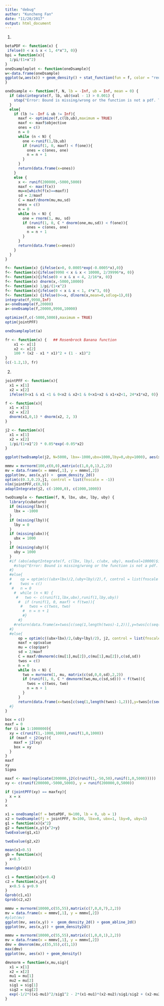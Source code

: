 ```yaml
---
title: "debug"
author: "Kuncheng Fan"
date: "11/20/2017"
output: html_document
---
```

1.
```r
betaPDF <- function(x) {
 ifelse(0 < x & x < 1, 4*x^3, 0)}
bpi = function(x){
  1/pi/(1+x^2)
}
oneDsampleplot <- function(oneDsample){
w<-data.frame(oneDsample)
ggplot(w,aes(x)) + geom_density() + stat_function(fun = f, color = "red")
}
```

```r
oneDsample <- function(f, N, lb = -Inf, ub = Inf, mean = 0) {
  if (abs(integrate(f, lb, ub)$val - 1) > 0.001) {
    stop("Error: Bound is missing/wrong or the function is not a pdf. The area under the function you given should be 1")
  }
  else{
    if (lb != -Inf & ub != Inf){
      maxf <- optimize(f,c(lb,ub),maximum = TRUE)
      maxf <- maxf$objective
      ones = c()
      n = 0
      while (n < N) {
        one <-runif(1,lb,ub)
        if (runif(1, 0, maxf) < f(one)){
          ones = c(ones, one)
          n = n + 1
        }
      }
      return(data.frame(x=ones))
    }
    else {
      x <- runif(200000,-5000,5000)
      maxf <- max(f(x))
      mu=x[which(f(x)==maxf)]
      sd = 2/maxf
      C = maxf/dnorm(mu,mu,sd)
      ones = c()
      n = 0
      while (n < N) {
        one = rnorm(1, mu, sd)
        if (runif(1, 0, C * dnorm(one,mu,sd)) < f(one)){
          ones = c(ones, one)
          n = n + 1
        }
      }
      return(data.frame(x=ones))
    }
  }
}
```

```r
f<- function(x) {ifelse(x>0, 0.0005*exp(-0.0005*x),0)}
f<- function(x){ifelse(9998 < x & x < 10000, 2/39996*x, 0)}
f<- function(x){ifelse(0 < x & x < 4, 2/16*x, 0)}
f<- function(x) dnorm(x,-5000,10000)
f<- function(x) 1/pi/(1+x^2)
f<- function(x){ifelse(0 < x & x < 1, 4*x^3, 0)}
f<- function(x) {ifelse(0<=x, dlnorm(x,mean=0,sdlog=1),0)}
integrate(f,9998,Inf)
a<-oneDsample(f,20000)
a<-oneDsample(f,20000,9998,10000)

optimize(f,c(-5000,5000),maximum = TRUE)
optim(jointPFF)

oneDsampleplot(a)

fr <- function(x) {   ## Rosenbrock Banana function
    x1 <- x[1]
    x2 <- x[2]
    100 * (x2 - x1 * x1)^2 + (1 - x1)^2
}
(c(-1.2,1), fr)

```

2.
```r
jointPFF <- function(x){
  x1 = x[1]
  x2 = x[2]
  ifelse(0<x1 & x1 <1 & 0<x2 & x2<1 & 0<x1+x2 & x1+x2<1, 24*x1*x2, 0)}

f <- function(x){
  x1 = x[1]
  x2 = x[2]
  dnorm(x1,0,1) * dnorm(x2, 2, 3)
}

j2 <- function(x){
  x1 = x[1]
  x2 = x[2]
  1/pi/(1+x1^2) * 0.05*exp(-0.05*x2)
}

ggplot(twoDsample(j2, N=5000, lbx=-1000,ubx=1000,lby=0,uby=1000), aes(x, y)) +  geom_density_2d()

mmmv = mvrnorm(100,c(0,0),matrix(c(1,0,0,1),2,2))
mv = data.frame(x = mmmv[,1], y = mmmv[,2])
ggplot(mv, aes(x,y)) +  geom_density_2d()
optim(c(0.3,0.2),j1, control = list(fnscale = -1))
nlm(jointPFF,c(0,9))
adaptIntegrate(j2, c(-1000,0), c(1000,1000))
```

```r
twoDsample <- function(f, N, lbx, ubx, lby, uby) {
  library(cubature)
  if (missing(lbx)){
    lbx = -1000
  }
  if (missing(lby)){
    lby = 0
  }
  if (missing(ubx)){
    ubx = 1000
  }
  if (missing(uby)){
    uby = 1000
  }
  #if (abs(adaptIntegrate(f, c(lbx, lby), c(ubx, uby), maxEval=10000)$integral - 1) > 0.001) {
    #stop("Error: Bound is missing/wrong or the function is not a pdf. The area under the function you given should be 1")
  #}
  #else{
  #    op = optim(c((ubx+lbx)/2,(uby+lby)/2),f, control = list(fnscale = -1))
  #    twos = c()
   #   n = 0
    #  while (n < N) {
     #   two <- c(runif(1,lbx,ubx),runif(1,lby,uby))
      #  if (runif(1, 0, maxf) < f(two)){
       #   twos = c(twos, two)
        #  n = n + 1
        #}
      #}
    #return(data.frame(x=twos[c(seq(1,length(twos)-1,2))],y=twos[c(seq(2,length(twos),2))]))
  #}
  #else{
      op = optim(c((ubx+lbx)/2,(uby+lby)/2), j2, control = list(fnscale = -1))
      maxf = op$value
      mu = c(op$par)
      sd = 2/maxf
      C = maxf/dmvnorm(c(mu[1],mu[2]),c(mu[1],mu[2]),c(sd,sd))
      twos = c()
      n = 0
      while (n < N) {
        two = mvrnorm(1, mu, matrix(c(sd,0,0,sd),2,2))
        if (runif(1, 0, C * dmvnorm(two,mu,c(sd,sd))) < f(two)){
          twos = c(twos, two)
          n = n + 1
        }
      }
      return(data.frame(x=twos[c(seq(1,length(twos)-1,2))],y=twos[c(seq(2,length(twos),2))]))
  #}
}
```



```r
box = c()
maxf = 0
for (i in 1:1000000){
  xy = c(runif(1,-1000,1000),runif(1,0,1000))
  if (maxf < j2(xy)){
    maxf = j2(xy)
    box = xy
  }
}
maxf
xy
Sigma
```

```r
maxf <- max(replicate(200000,j2(c(runif(1,-50,50),runif(1,0,5000)))))
xy <- c(runif(200000,-5000,5000), y = runif(200000,0,5000))

if (jointPFF(xy) == maxfxy){
  x = x
}
x

```


```r
x1 = oneDsample(f = betaPDF, N=100, lb = 0, ub = 1)
x2 = twoDsample(fj = jointPFF, N=100, lbx=0, ubx=1, lby=0, uby=1)
g1 = function(x){x^2}
g2 = function(x,y){x^2+y}
twoEvalue(g1,x1)

twoEvalue(g2,x2)
```

```r
mean(x1<0.5)
gb = function(x){
  x<0.5
}
mean(gb(x1))

c1 = function(x){x<0.4}
c2 = function(x,y){
  x<0.5 & y<0.9
}
Gprob(c1,x1)
Gprob(c2,x2)


```

```r
mmmv = mvrnorm(10000,c(55,55),matrix(c(7,0,0,7),2,2))
mv = data.frame(x = mmmv[,1], y = mmmv[,2])
#plot(mv)
ggplot(mv, aes(x,y)) +  geom_density_2d() + geom_abline_2d()
ggplot(mv, aes(x,y)) + geom_density2d()
```

```r
mmmv = mvrnorm(10000,c(55,55),matrix(c(1,0,0,1),2,2))
mv = data.frame(x = mmmv[,1], y = mmmv[,2])
dmv = dmvnrom(mv,c(55,55),c(1,1))
max(dmv)
ggplot(mv, aes(x)) + geom_density()
```


```r
dmvnorm = function(x,mu,sig){
  x1 = x[1]
  x2 = x[2]
  mu1 = mu[1]
  mu2 = mu[2]
  sig1 = sig[1]
  sig2 = sig[2]
  exp(-1/2*((x1-mu1)^2/sig1^2 - 2*(x1-mu1)*(x2-mu2)/sig1/sig2 + (x2-mu2)^2/sig2^2))/(2*pi*sig1*sig2)
}
```

